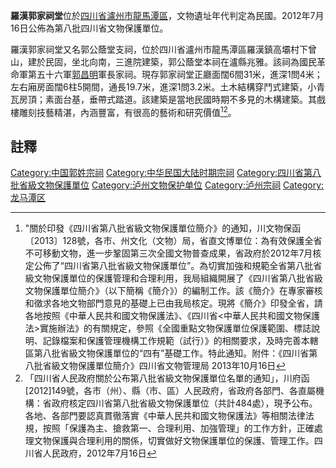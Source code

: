 {{msg:四川省文物保護單位
|名稱 = 羅漢郭家祠堂
|編號 = 393
|圖片 = 
|級別 = S8
|分類 = 
|時代 = 民國
|地点 = [[四川省|四川省]][[瀘州市|瀘州市]][[龍馬潭區|龍馬潭區]]
|坐標 =
|登錄 = 2012年7月16日
}}
'''羅漢郭家祠堂'''位於[[四川省|四川省]][[瀘州市|瀘州市]][[龍馬潭區|龍馬潭區]]，文物遺址年代判定為民國。2012年7月16日公佈為第八批四川省文物保護單位。

羅漢郭家祠堂又名郭公蔭堂支祠，位於四川省瀘州市龍馬潭區羅漢鎮高壩村下曾山，建於民固，坐北向南，三進院建築，郭公蔭堂本祠在瀘縣兆雅。該祠為國民革命軍第五十六軍[[郭昌明|郭昌明]]軍長家祠。現存郭家祠堂正廳面闊6間31米，進深1問4米；左右廂房面闊6柱5開間，通長19.7米，進深1問3.2米。土木結構穿鬥式建築，小青瓦房頂；素面台基，垂帶式踏道。該建築是當地民國時期不多見的木構建築。其戲樓雕刻技藝精湛，內涵豐富，有很高的藝術和研究價值<ref>"關於印發《四川省第八批省級文物保護單位簡介》的通知，川文物保函〔2013〕128號，各市、州文化（文物）局，省直文博單位：為有效保護全省不可移動文物，進一步鞏固第三次全國文物普查成果，省政府於2012年7月核定公佈了“四川省第八批省級文物保護單位”。為切實加強和規範全省第八批省級文物保護單位的保護管理和合理利用，我局組織開展了《四川省第八批省級文物保護單位簡介》（以下簡稱《簡介》）的編制工作。該《簡介》在專家審核和徵求各地文物部門意見的基礎上已由我局核定。現將《簡介》印發全省，請各地按照《中華人民共和國文物保護法》、《四川省<中華人民共和國文物保護法>實施辦法》的有關規定，參照《全國重點文物保護單位保護範圍、標誌說明、記錄檔案和保護管理機構工作規範（試行）》的相關要求，及時完善本轄區第八批省級文物保護單位的“四有”基礎工作。特此通知。附件：《四川省第八批省級文物保護單位簡介》四川省文物管理局  2013年10月16日</ref><ref>「四川省人民政府關於公布第八批省級文物保護單位名單的通知」，川府函[2012]149號，各市（州）、縣（市、區）人民政府，省政府各部門、各直屬機構：省政府核定四川省第八批省級文物保護單位（共計484處），現予公布。各地、各部門要認真貫徹落實《中華人民共和國文物保護法》等相關法律法規，按照「保護為主、搶救第一、合理利用、加強管理」的工作方針，正確處理文物保護與合理利用的關係，切實做好文物保護單位的保護、管理工作。四川省人民政府，2012年7月16日</ref>。
==註釋==
{{reflist}}

{{泸州市境内的四川省文物保护单位}}
[[Category:中国郭姓宗祠|Category:中国郭姓宗祠]]
[[Category:中华民国大陆时期宗祠|Category:中华民国大陆时期宗祠]]
[[Category:四川省第八批省級文物保護單位|Category:四川省第八批省級文物保護單位]]
[[Category:泸州文物保护单位|Category:泸州文物保护单位]]
[[Category:泸州宗祠|Category:泸州宗祠]]
[[Category:龙马潭区|Category:龙马潭区]]